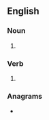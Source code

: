 {{also|Luffs}}
==English==

===Noun===
{{head|en|noun form}}

# {{plural of|luff|lang=en}}

===Verb===
{{head|en|verb form}}

# {{en-third-person singular of|luff}}

===Anagrams===
* {{anagrams|en|a=fflsu|SLUFF|sluff}}